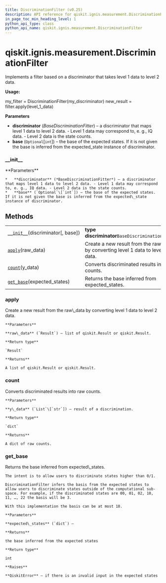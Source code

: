 ```yaml
---
title: DiscriminationFilter (v0.25)
description: API reference for qiskit.ignis.measurement.DiscriminationFilter in qiskit v0.25
in_page_toc_min_heading_level: 1
python_api_type: class
python_api_name: qiskit.ignis.measurement.DiscriminationFilter
---
```


<span id="qiskit-ignis-measurement-discriminationfilter" />

# qiskit.ignis.measurement.DiscriminationFilter

<Class id="qiskit.ignis.measurement.DiscriminationFilter" isDedicatedPage={true} github="https://github.com/qiskit-community/qiskit-ignis/tree/stable/0.6/qiskit/ignis/measurement/discriminator/filters.py" signature="DiscriminationFilter(discriminator, base=None)" modifiers="class">
  Implements a filter based on a discriminator that takes level 1 data to level 2 data.

  **Usage:**

  my\_filter = DiscriminationFilter(my\_discriminator) new\_result = filter.apply(level\_1\_data)

  **Parameters**

  *   **discriminator** (*BaseDiscriminationFitter*) – a discriminator that maps level 1 data to level 2 data. - Level 1 data may correspond to, e. g., IQ data. - Level 2 data is the state counts.
  *   **base** (`Optional`\[`int`]) – the base of the expected states. If it is not given the base is inferred from the expected\_state instance of discriminator.

  ### \_\_init\_\_

  <Function id="qiskit.ignis.measurement.DiscriminationFilter.__init__" signature="__init__(discriminator, base=None)">
    **Parameters**

    *   **discriminator** (*BaseDiscriminationFitter*) – a discriminator that maps level 1 data to level 2 data. - Level 1 data may correspond to, e. g., IQ data. - Level 2 data is the state counts.
    *   **base** (`Optional`\[`int`]) – the base of the expected states. If it is not given the base is inferred from the expected\_state instance of discriminator.
  </Function>

  ## Methods

  |                                                                                                                                                        |                                                                                    |
  | ------------------------------------------------------------------------------------------------------------------------------------------------------ | ---------------------------------------------------------------------------------- |
  | [`__init__`](#qiskit.ignis.measurement.DiscriminationFilter.__init__ "qiskit.ignis.measurement.DiscriminationFilter.__init__")(discriminator\[, base]) | **type discriminator**`BaseDiscriminationFitter`                                   |
  | [`apply`](#qiskit.ignis.measurement.DiscriminationFilter.apply "qiskit.ignis.measurement.DiscriminationFilter.apply")(raw\_data)                       | Create a new result from the raw\_data by converting level 1 data to level 2 data. |
  | [`count`](#qiskit.ignis.measurement.DiscriminationFilter.count "qiskit.ignis.measurement.DiscriminationFilter.count")(y\_data)                         | Converts discriminated results into raw counts.                                    |
  | [`get_base`](#qiskit.ignis.measurement.DiscriminationFilter.get_base "qiskit.ignis.measurement.DiscriminationFilter.get_base")(expected\_states)       | Returns the base inferred from expected\_states.                                   |

  ### apply

  <Function id="qiskit.ignis.measurement.DiscriminationFilter.apply" signature="apply(raw_data)">
    Create a new result from the raw\_data by converting level 1 data to level 2 data.

    **Parameters**

    **raw\_data** (`Result`) – list of qiskit.Result or qiskit.Result.

    **Return type**

    `Result`

    **Returns**

    A list of qiskit.Result or qiskit.Result.
  </Function>

  ### count

  <Function id="qiskit.ignis.measurement.DiscriminationFilter.count" signature="count(y_data)">
    Converts discriminated results into raw counts.

    **Parameters**

    **y\_data** (`List`\[`str`]) – result of a discrimination.

    **Return type**

    `dict`

    **Returns**

    A dict of raw counts.
  </Function>

  ### get\_base

  <Function id="qiskit.ignis.measurement.DiscriminationFilter.get_base" signature="get_base(expected_states)" modifiers="static">
    Returns the base inferred from expected\_states.

    The intent is to allow users to discriminate states higher than 0/1.

    DiscriminationFilter infers the basis from the expected states to allow users to discriminate states outside of the computational sub-space. For example, if the discriminated states are 00, 01, 02, 10, 11, …, 22 the basis will be 3.

    With this implementation the basis can be at most 10.

    **Parameters**

    **expected\_states** (`dict`) –

    **Returns**

    the base inferred from the expected states

    **Return type**

    int

    **Raises**

    **QiskitError** – if there is an invalid input in the expected states
  </Function>
</Class>

